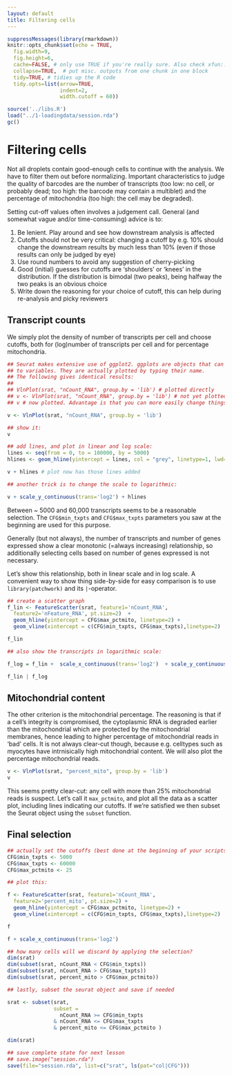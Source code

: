 ```yaml
---
layout: default
title: Filtering cells
---
```


<!-- stuff to make Rmarkdown do what we want:  -->
```r
suppressMessages(library(rmarkdown))
knitr::opts_chunk$set(echo = TRUE,
  fig.width=9,
  fig.height=6,
  cache=FALSE, # only use TRUE if you're really sure. Also check xfun::cache_rds
  collapse=TRUE,  # put misc. outputs from one chunk in one block
  tidy=TRUE, # tidies up the R code
  tidy.opts=list(arrow=TRUE, 
                 indent=2,
                 width.cutoff = 60))
```

<!-- load complete state from previous lesson -->
```r
source('../libs.R')
load("../1-loadingdata/session.rda")
gc()

```
# Filtering cells

Not all droplets contain good-enough cells to continue with the
analysis.  We have to filter them out before normalizing.  Important
characteristics to judge the quality of barcodes are the number of
transcripts (too low: no cell, or probably dead; too high: the barcode may
contain a multiblet) and the percentage of mitochondria (too high: the cell may
be degraded). 

Setting cut-off values often involves a judgement call. General (and
somewhat vague and/or time-consuming) advice is to:

1. Be lenient. Play around and see how downstream analysis is affected
1. Cutoffs should not be very critical: changing a cutoff by e.g. 10% should change the downstream results by much less than 10% (even if those results can  only be judged by eye)
1. Use round numbers to avoid any suggestion of cherry-picking
1. Good (initial) guesses for cutoffs are 'shoulders' or 'knees' in the distribution. If the distribution is bimodal (two peaks), being halfway the two peaks is an obvious choice
1. Write down the reasoning for your choice of cutoff, this can help during re-analysis and picky reviewers

##  Transcript counts

We simply plot the density of number of transcripts per cell and choose
cutoffs, both for (log)number of transcripts per cell and for
percentage mitochondria.

<!-- @@ explain logic of the "nCount_RNA" name  below -->

```r

## Seurat makes extensive use of ggplot2. ggplots are objects that can beassigned
## to variables. They are actually plotted by typing their name.
## The following gives identical results:
##
## VlnPlot(srat, "nCount_RNA", group.by = 'lib') # plotted directly
## v <- VlnPlot(srat, "nCount_RNA", group.by = 'lib') # not yet plotted
## v # now plotted. Advantage is that you can more easily change things

v <- VlnPlot(srat, "nCount_RNA", group.by = 'lib')

## show it:
v 

## add lines, and plot in linear and log scale:
lines <- seq(from = 0, to = 100000, by = 5000)
hlines <- geom_hline(yintercept = lines, col = "grey", linetype=1, lwd=0.1)

v + hlines # plot now has those lines added

## another trick is to change the scale to logarithmic:

v + scale_y_continuous(trans='log2') + hlines

```

Between ~ 5000 and 60,000 transcripts seems to be a reasonable
selection. The `CFG$min_txpts` and `CFG$max_txpts` parameters you saw at
the beginning are used for this purpose.

Generally (but not always), the number of transcripts and number of
genes expressed show a clear monotonic (=always increasing)
relationship, so additionally selecting cells based on number of genes
expressed is not necessary.

Let's show this relationship, both in linear scale and in log scale. 
A convenient way to show thing side-by-side for easy comparison is
to use `library(patchwork)` and its `|`-operator.

```r

## create a scatter graph
f_lin <- FeatureScatter(srat, feature1='nCount_RNA', 
  feature2='nFeature_RNA', pt.size=2)  + 
  geom_hline(yintercept = CFG$max_pctmito, linetype=2) +
  geom_vline(xintercept = c(CFG$min_txpts, CFG$max_txpts),linetype=2)

f_lin

## also show the transcripts in logarithmic scale:

f_log = f_lin +  scale_x_continuous(trans='log2')  + scale_y_continuous(trans='log2') 

f_lin | f_log

```

## Mitochondrial content

The other criterion is the mitochondrial percentage.  The reasoning is
that if a cell's integrity is compromised, the cytoplasmic RNA is
degraded earlier than the mitochondrial which are protected by the
mitochondrial membranes, hence leading to higher percentage of
mitochondrial reads in 'bad' cells. It is not always clear-cut though,
because e.g. celltypes such as myocytes have intrnisically high
mitochondrial content. We will also plot the percentage mitochondrial reads.

```r

v <- VlnPlot(srat, "percent_mito", group.by = 'lib')
v

```

This seems pretty clear-cut: any cell with more than 25% mitochondrial
reads is suspect. Let's call it `max_pctmito`, and plot all the data as a
scatter plot, including lines indicating our cutoffs. If we're satisfied
we then subset the Seurat object using the `subset` function.

## Final selection

```r

## actually set the cutoffs (best done at the beginning of your scripts to keep things tidy)
CFG$min_txpts <- 5000
CFG$max_txpts <- 60000
CFG$max_pctmito <- 25

## plot this:

f <- FeatureScatter(srat, feature1='nCount_RNA',
  feature2='percent_mito', pt.size=2) +
  geom_hline(yintercept = CFG$max_pctmito, linetype=2) +
  geom_vline(xintercept = c(CFG$min_txpts, CFG$max_txpts),linetype=2)

f

f + scale_x_continuous(trans='log2') 

## how many cells will we discard by applying the selection?
dim(srat)
dim(subset(srat, nCount_RNA < CFG$min_txpts))
dim(subset(srat, nCount_RNA > CFG$max_txpts))
dim(subset(srat, percent_mito > CFG$max_pctmito))

## lastly, subset the seurat object and save if needed

srat <- subset(srat,
               subset =
                 nCount_RNA >= CFG$min_txpts
               & nCount_RNA <= CFG$max_txpts
               & percent_mito <= CFG$max_pctmito ) 

dim(srat)

```

<!-- lastly, save the complete sesssion for the next time -->
```r
## save complete state for next lesson
## save.image("session.rda")
save(file="session.rda", list=c("srat", ls(pat="col|CFG")))
```
